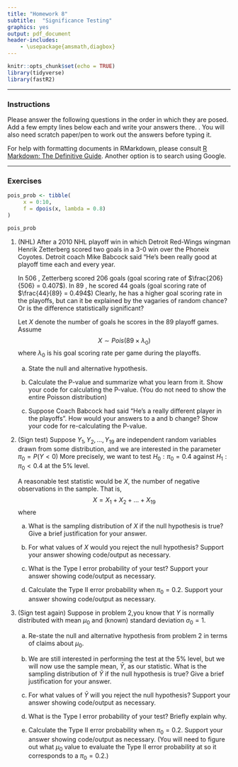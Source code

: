 ```yaml
---
title: "Homework 8"
subtitle:  "Significance Testing"
graphics: yes
output: pdf_document
header-includes:
    - \usepackage{amsmath,diagbox}
---
```


```r
knitr::opts_chunk$set(echo = TRUE)
library(tidyverse)
library(fastR2)
```

* * * 
### Instructions

Please answer the following questions in the order in which they are posed. Add a few empty lines below each and write your answers there. \textbf{Focus on answering in complete sentences and show work whether we ask for it or not}. You will also need scratch paper/pen to work out the answers before typing it.

For help with formatting documents in RMarkdown, please consult [R Markdown: The Definitive Guide](https://bookdown.org/yihui/rmarkdown/). Another option is to search using Google. 

* * *

### Exercises 

<!---
I highly recommend that when you print the sampling distribution of a discrete test statistic, that you print both the value $x$ and the probability. For example, to print the Poisson probabilities, you might type something like the following. ---> 

```r

pois_prob <- tibble(
     x = 0:10,
     f = dpois(x, lambda = 0.8)
)

pois_prob

```


1. (NHL) After a 2010 NHL playoff win in which Detroit Red-Wings wingman Henrik Zetterberg scored two goals in a 3-0 win over the Phoneix Coyotes. Detroit coach Mike Babcock said "He's been really good at playoff time each and every year. \emph{He seems to score at a higher rate in playoffs compared to the regular season."} 

   In 506 \textbf{regular season games}, Zetterberg scored 206 goals (goal scoring rate of $\frac{206}{506} = 0.407$). In 89 \textbf{playoff games}, he scored 44 goals (goal scoring rate of $\frac{44}{89} = 0.494$) Clearly, he has a higher goal scoring rate in the playoffs, but can it be explained by the vagaries of random chance? Or is the difference statistically significant?
   
   Let $X$ denote the number of goals he scores in the 89 playoff games.  Assume $$X \sim Pois(89 \times \lambda_0)$$ where $\lambda_0$ is his goal scoring rate per game during the playoffs.
   
   a. State the null and alternative hypothesis. 
   
   b. Calculate the P-value and summarize what you learn from it. Show your code for calculating the P-value. (You do not need to show the entire Poisson distribution)
   
   c. Suppose Coach Babcock had said "He's a really different player in the playoffs".  How would your answers to a and b change? Show your code for re-calculating the P-value.
   
   
2. (Sign test) Suppose $Y_1, Y_2, \dots, Y_{19}$ are independent random variables drawn from some distribution,  and we are interested in the
parameter $\pi_0 = P(Y < 0)$ More precisely, we want to test $H_0: \pi_0 = 0.4$ against $H_1: \pi_0 < 0.4$  at the 5% level.

   A reasonable test statistic would be $X$, the number of negative observations in the sample. That is, 
$$X = X_1 + X_2 +\dots + X_{19}$$
   where 
\begin{align*}
   X_i &= \left\{ \begin{array}{cc}
                    1 & Y_i < 0 \\
                    0 & otherwise \end{array} \right.
\end{align*}

   a. What is the sampling distribution of $X$ if the null hypothesis is true? Give a brief justification for your answer. 

   b. For what values of $X$ would you reject the null hypothesis? Support your answer showing code/output as necessary.

   c. What is the Type I error probability of your test? Support your answer showing code/output as necessary. 

   d. Calculate the Type II error probability when $\pi_0 = 0.2$. Support your answer showing code/output as necessary.


3. (Sign test again) Suppose in problem 2,you know that $Y$ is normally distributed with mean $\mu_0$ and (known) standard deviation $\sigma_0=1$.

   a. Re-state the null and alternative hypothesis from problem 2 in terms of claims about $\mu_0$. 
   
   b. We are still interested in performing the test at the 5% level, but we will now use the sample mean, $\bar{Y}$, as our statistic. What is the sampling distribution of $\bar{Y}$ if the null hypothesis is true? Give a brief justification for your answer.
   
   c. For what values of $\bar{Y}$ will you reject the null hypothesis? Support your answer showing code/output as necessary.
   
   d. What is the Type I error probability of your test? Briefly explain why.
   
   e. Calculate the Type II error probability when $\pi_0 = 0.2$. Support your answer showing code/output as necessary. (You will need to figure out what $\mu_0$ value to evaluate the Type II error probability at so it corresponds to a $\pi_0=0.2$.)

